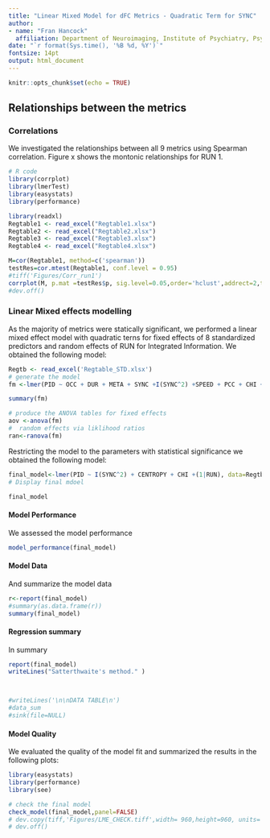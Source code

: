 ```yaml
---
title: "Linear Mixed Model for dFC Metrics - Quadratic Term for SYNC"
author: 
- name: "Fran Hancock"
  affiliation: Department of Neuroimaging, Institute of Psychiatry, Psychology and Neuroscience, King's College London, London, UK 
date: "`r format(Sys.time(), '%B %d, %Y')`"
fontsize: 14pt
output: html_document
---
```


```r
knitr::opts_chunk$set(echo = TRUE)
```
## Relationships between the metrics
### Correlations

We investigated the relationships between all 9 metrics using Spearman correlation. Figure x shows the montonic relationships for RUN 1.
  
```r
# R code
library(corrplot)
library(lmerTest)
library(easystats)
library(performance)

library(readxl)
Regtable1 <- read_excel("Regtable1.xlsx")
Regtable2 <- read_excel("Regtable2.xlsx")
Regtable3 <- read_excel("Regtable3.xlsx")
Regtable4 <- read_excel("Regtable4.xlsx")

M=cor(Regtable1, method=c('spearman'))
testRes=cor.mtest(Regtable1, conf.level = 0.95)
#tiff('Figures/Corr_run1')
corrplot(M, p.mat =testRes$p, sig.level=0.05,order='hclust',addrect=2,tl.col ='black', tl.srt = 45,addCoef.col = 'white')
#dev.off()
```

### Linear Mixed effects modelling

As the majority of metrics were statically significant, we performed a linear  mixed effect model with quadratic terns for fixed effects of 8 standardized predictors and random effects of RUN for Integrated Information. We obtained the following model:
  
```r

Regtb <- read_excel('Regtable_STD.xlsx')
# generate the model
fm <-lmer(PID ~ OCC + DUR + META + SYNC +I(SYNC^2) +SPEED + PCC + CHI + CENTROPY + (1|RUN), data=Regtb)
```
```r
summary(fm)

# produce the ANOVA tables for fixed effects
aov <-anova(fm)
#  random effects via liklihood ratios
ran<-ranova(fm)

```
  
Restricting the model to the parameters with statistical significance we obtained the following model:
  
```r
final_model<-lmer(PID ~ I(SYNC^2) + CENTROPY + CHI +(1|RUN), data=Regtb)
# Display final mdoel

final_model
```
  
  
#### Model Performance
  
We assessed the model performance
  
```r
model_performance(final_model)

```
  
  
#### Model Data
  
And summarize the model data 
  
```r

r<-report(final_model)
#summary(as.data.frame(r))
summary(final_model)
```
  
  
#### Regression summary
  
In summary 
  
```r
report(final_model)
writeLines("Satterthwaite's method." )



#writeLines('\n\nDATA TABLE\n')
#data_sum
#sink(file=NULL)

```
  
  
#### Model Quality

We evaluated the quality of the model fit and summarized the results in the following plots:
  
```r
library(easystats)
library(performance)
library(see)

# check the final model
check_model(final_model,panel=FALSE)
# dev.copy(tiff,'Figures/LME_CHECK.tiff',width= 960,height=960, units='px', pointsize=12)
# dev.off()
```
